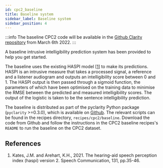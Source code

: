 ```yaml
---
id: cpc2_baseline
title: Baseline system
sidebar_label: Baseline system
sidebar_position: 4
---
```


:::info
The baseline CPC2 code will be available in the [Github Clarity repository](https://github.com/claritychallenge/clarity) from March 6th 2022.
:::

A baseline intrusive intelligibility prediction system has been provided to help you get started.

The baseline uses the existing HASPI model \[[1](#refs)] to make its predictions. HASPI is an intrusive measure that takes a processed signal, a reference and a listener audiogram and outputs an intelligibility score between 0 and 1. The HASPI output is then passed through a sigmoid function, the parameters of which have been optimised on the training data to minimise the RMSE between the predicted and measured intelligibility scores. The output of the logistic is taken to be the sentence intelligibility prediction.

The baseline is distributed as part of the pyclarity Python package (`pyclarity` >=0.3.0), which is available on [Github](https://github.com/claritychallenge/clarity). The relevant scripts can be found in the recipes directory, `recipes/cpc2/baseline`. Download the code from Github and follow the instructions in the CPC2 baseline recipes's `README` to run the baseline on the CPC2 dataset.

## References

<a name="refs"></a>

1. Kates, J.M. and Arehart, K.H., 2021. The hearing-aid speech perception index (haspi) version 2. Speech Communication, 131, pp.35-46.
